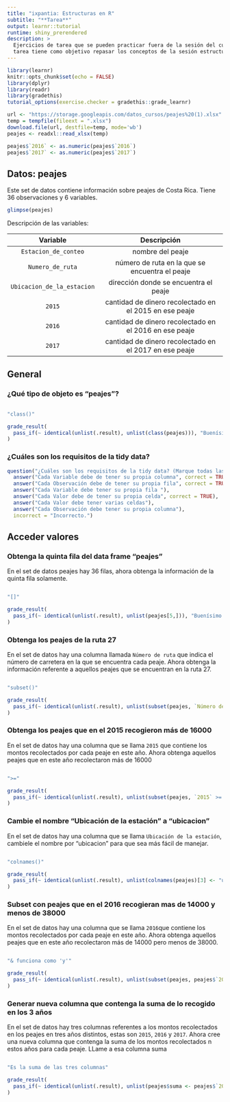 ```yaml
---
title: "ixpantia: Estructuras en R"
subtitle: "**Tarea**"
output: learnr::tutorial
runtime: shiny_prerendered
description: >
  Ejercicios de tarea que se pueden practicar fuera de la sesión del curso. Esta
  tarea tiene como objetivo repasar los conceptos de la sesión estructuras en R.
---
```


```r
library(learnr)
knitr::opts_chunk$set(echo = FALSE)
library(dplyr)
library(readr)
library(gradethis)
tutorial_options(exercise.checker = gradethis::grade_learnr)

url <- "https://storage.googleapis.com/datos_cursos/peajes%20(1).xlsx"
temp = tempfile(fileext = ".xlsx")
download.file(url, destfile=temp, mode='wb')
peajes <- readxl::read_xlsx(temp)

peajes$`2016` <- as.numeric(peajes$`2016`)
peajes$`2017` <- as.numeric(peajes$`2017`)
```


## Datos: **peajes** 

Este set de datos contiene información sobre peajes de Costa Rica. Tiene 36 observaciones y 6 variables. 
```r
glimpse(peajes)
```


Descripción de las variables: 

| Variable   | Descripción                      |
|:----------:|:--------------------------------:|
| `Estacion_de_conteo` | nombre del peaje  |
| `Numero_de_ruta`     | número de ruta en la que se encuentra el peaje |
| `Ubicacion_de_la_estacion`   | dirección donde se encuentra el peaje    |
| `2015`        | cantidad de dinero recolectado en el 2015 en ese peaje      |
| `2016`      | cantidad de dinero recolectado en el 2016 en ese peaje |
| `2017`      | cantidad de dinero recolectado en el 2017 en ese peaje | 


## General

### ¿Qué tipo de objeto es "peajes"?
```r

```

```r
"class()"
```

```r
grade_result(
  pass_if(~ identical(unlist(.result), unlist(class(peajes))), "Buenísimo!")
)
```


### ¿Cuáles son los requisitos de la tidy data?
```r
question("¿Cuáles son los requisitos de la tidy data? (Marque todas las necesarias)",
  answer("Cada Variable debe de tener su propia columna", correct = TRUE),
  answer("Cada Observación debe de tener su propia fila", correct = TRUE),
  answer("Cada Variable debe tener su propia fila "),
  answer("Cada Valor debe de tener su propia celda", correct = TRUE),
  answer("Cada Valor debe tener varias celdas"),
  answer("Cada Observación debe tener su propia columna"),
  incorrect = "Incorrecto.")
```


## Acceder valores

### Obtenga la quinta fila del data frame "peajes"

En el set de datos peajes hay 36 filas, ahora obtenga la información de la quinta fila solamente.
```r

```

```r
"[]"
```

```r
grade_result(
  pass_if(~ identical(unlist(.result), unlist(peajes[5,])), "Buenísimo!")
)
```


### Obtenga los peajes de la ruta 27

En el set de datos hay una columna llamada `Número de ruta` que indica el número de carretera en la que se encuentra cada peaje. Ahora obtenga la información referente a aquellos peajes que se encuentran en la ruta 27. 

```r

```

```r
"subset()"
```

```r
grade_result(
  pass_if(~ identical(unlist(.result), unlist(subset(peajes, `Número de ruta` == "27"))), "Excelente!")
)
```



### Obtenga los peajes que en el 2015 recogieron más de 16000

En el set de datos hay una columna que se llama `2015` que contiene los montos recolectados por cada peaje en este año. Ahora obtenga aquellos peajes que en este año recolectaron más de 16000
```r

```

```r
">="
```

```r
grade_result(
  pass_if(~ identical(unlist(.result), unlist(subset(peajes, `2015` >= 16000))), "Excelente!")
)
```


### Cambie el nombre "Ubicación de la estación" a "ubicacion"

En el set de datos hay una columna que se llama `Ubicación de la estación`, cambiele el nombre por "ubicacion" para que sea más fácil de manejar. 
```r

```

```r
"colnames()"
```

```r
grade_result(
  pass_if(~ identical(unlist(.result), unlist(colnames(peajes)[3] <- "ubicacion_estacion")), "Excelente!")
)
```


### Subset con peajes que en el 2016 recogieran mas de 14000 y menos de 38000 

En el set de datos hay una columna que se llama `2016`que contiene los montos recolectados por cada peaje en este año. Ahora obtenga aquellos peajes que en este año recolectaron más de 14000 pero menos de 38000.

```r

```

```r
"& funciona como 'y'"
```

```r
grade_result(
  pass_if(~ identical(unlist(.result), unlist(subset(peajes, peajes$`2016` >  14000 & peajes$`2016` < 38000))), "Muy bien!")
)
```


### Generar nueva columna que contenga la suma de lo recogido en los 3 años

En el set de datos hay tres columnas referentes a los montos recolectados en los peajes en tres años distintos, estas son `2015`, `2016` y `2017`. Ahora cree una nueva columna que contenga la suma de los montos recolectados n estos años para cada peaje. LLame a esa columna suma

```r

```

```r
"Es la suma de las tres columnas"
```

```r
grade_result(
  pass_if(~ identical(unlist(.result), unlist(peajes$suma <- peajes$`2015` + peajes$`2016` + peajes$`2017`)), "Bien hecho!")
)
```

